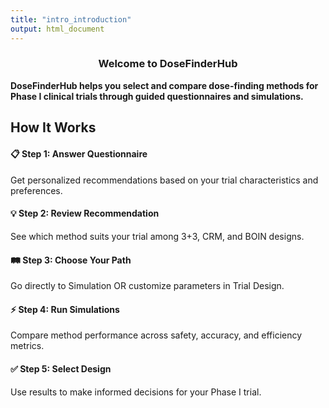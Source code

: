 ```yaml
---
title: "intro_introduction"
output: html_document
---
```


<div style="text-align: center;">
<h3 id="introduction_intro">Welcome to DoseFinderHub</h3>
</div>

**DoseFinderHub helps you select and compare dose-finding methods for Phase I clinical trials through guided questionnaires and simulations.**

## How It Works

<div style="margin: 20px 0;">
<h4>📋 Step 1: Answer Questionnaire</h4>
Get personalized recommendations based on your trial characteristics and preferences.

<h4>💡 Step 2: Review Recommendation</h4>
See which method suits your trial among 3+3, CRM, and BOIN designs.

<h4>🛤️ Step 3: Choose Your Path</h4>
Go directly to Simulation OR customize parameters in Trial Design.

<h4>⚡ Step 4: Run Simulations</h4>
Compare method performance across safety, accuracy, and efficiency metrics.

<h4>✅ Step 5: Select Design</h4>
Use results to make informed decisions for your Phase I trial.
</div>



